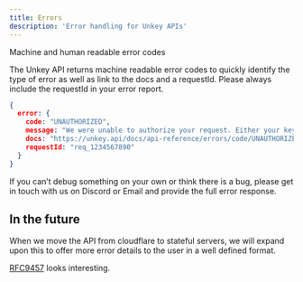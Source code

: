 ```yaml
---
title: Errors
description: 'Error handling for Unkey APIs'
---
```



Machine and human readable error codes

The Unkey API returns machine readable error codes to quickly identify the type of error as well as link to the docs and a requestId. Please always include the requestId in your error report.

```json
{
  error: {
    code: "UNAUTHORIZED",
    message: "We were unable to authorize your request. Either your key was missing, malformed or does not have the required permissions.",
    docs: "https://unkey.api/docs/api-reference/errors/code/UNAUTHORIZEDT",
    requestId: "req_1234567890"
  }
}
```

If you can’t debug something on your own or think there is a bug, please get in touch with us on Discord or Email and provide the full error response.


## In the future

When we move the API from cloudflare to stateful servers, we will expand upon this 
to offer more error details to the user in a well defined format.


[RFC9457](https://www.rfc-editor.org/rfc/rfc9457.html) looks interesting.
